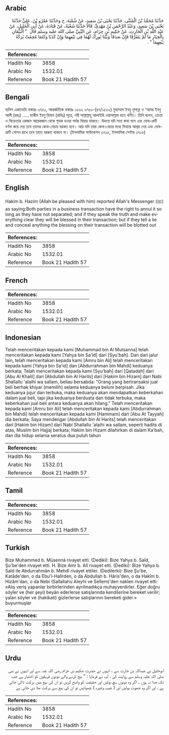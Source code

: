 ## Arabic


<div dir="rtl" lang="ar" style={{fontSize:'larger',backgroundColor:'#f8f9fa',padding:20}}>
حَدَّثَنَا مُحَمَّدُ بْنُ الْمُثَنَّى، حَدَّثَنَا يَحْيَى بْنُ سَعِيدٍ، عَنْ شُعْبَةَ، ح وَحَدَّثَنَا عَمْرُو بْنُ، عَلِيٍّ حَدَّثَنَا يَحْيَى بْنُ سَعِيدٍ، وَعَبْدُ الرَّحْمَنِ بْنُ مَهْدِيٍّ، قَالاَ حَدَّثَنَا شُعْبَةُ، عَنْ قَتَادَةَ، عَنْ أَبِي الْخَلِيلِ، عَنْ عَبْدِ اللَّهِ بْنِ الْحَارِثِ، عَنْ حَكِيمِ بْنِ حِزَامٍ، عَنِ النَّبِيِّ صلى الله عليه وسلم قَالَ ‏ "‏ الْبَيِّعَانِ بِالْخِيَارِ مَا لَمْ يَتَفَرَّقَا فَإِنْ صَدَقَا وَبَيَّنَا بُورِكَ لَهُمَا فِي بَيْعِهِمَا وَإِنْ كَذَبَا وَكَتَمَا مُحِقَتْ بَرَكَةُ بَيْعِهِمَا ‏"‏ ‏.‏
</div>
<div style={{backgroundColor:'#f8f9fa',padding:20, marginBottom: 10}}><table> <thead> <tr> <th>References:</th> <th></th> </tr> </thead> <tbody><tr><td>Hadith No</td><td>3858</td></tr><tr><td>Arabic No</td><td>1532.01</td></tr><tr><td>Reference</td><td>Book 21 Hadith 57</td></tr></tbody></table></div>

## Bengali


<div dir="ltr" lang="bn" style={{fontSize:'larger',backgroundColor:'#f8f9fa',padding:20}}>
হাদিস একাডেমি নাম্বারঃ ৩৭৫০, আন্তর্জাতিক নাম্বারঃ ১৫৩২ ৩৭৫০-(৪৭/১৫৩২) মুহাম্মাদ ইবনু মুসান্না ও 'আমর ইবনু আলী (রহঃ) ..... হাকীম ইবনু হিযাম (রাযিঃ) সূত্রে, নবী সাল্লাল্লাহু আলাইহি ওয়াসাল্লাম হতে বর্ণিত। তিনি বলেন, ক্রেতা ও বিক্রেতার একজন আরেকজন থেকে পৃথক হওয়া পর্যন্ত খিয়ার থাকবে। উভয়ে যদি সত্য কথা বলে এবং দোষ-ত্রুটি বর্ণনা করে দেয় তবে তাদের কেনা-বেচায় বরকত হবে। আর যদি তারা কেনা-বেচার মধ্যে মিথ্যার আশ্রয় নেয় এবং দোষ-ত্রুটি গোপন রাখে তবে তাতে বরকত থাকবে না। (ইসলামিক ফাউন্ডেশন ৩৭১৫, ইসলামিক সেন্টার ৩৭১৫)
</div>
<div style={{backgroundColor:'#f8f9fa',padding:20, marginBottom: 10}}><table> <thead> <tr> <th>References:</th> <th></th> </tr> </thead> <tbody><tr><td>Hadith No</td><td>3858</td></tr><tr><td>Arabic No</td><td>1532.01</td></tr><tr><td>Reference</td><td>Book 21 Hadith 57</td></tr></tbody></table></div>

## English


<div dir="ltr" lang="en" style={{fontSize:'larger',backgroundColor:'#f8f9fa',padding:20}}>
Hakim b. Hazim (Allah be pleased with him) reported Allah's Messenger (ﷺ) as saying:Both parties in a business transaction have the right to annul it so long as they have not separated; and if they speak the truth and make everything clear they will be blessed in their transaction; but if they tell a lie and conceal anything the blessing on their transaction will be blotted out
</div>
<div style={{backgroundColor:'#f8f9fa',padding:20, marginBottom: 10}}><table> <thead> <tr> <th>References:</th> <th></th> </tr> </thead> <tbody><tr><td>Hadith No</td><td>3858</td></tr><tr><td>Arabic No</td><td>1532.01</td></tr><tr><td>Reference</td><td>Book 21 Hadith 57</td></tr></tbody></table></div>

## French


<div dir="ltr" lang="fr" style={{fontSize:'larger',backgroundColor:'#f8f9fa',padding:20}}>

</div>
<div style={{backgroundColor:'#f8f9fa',padding:20, marginBottom: 10}}><table> <thead> <tr> <th>References:</th> <th></th> </tr> </thead> <tbody><tr><td>Hadith No</td><td>3858</td></tr><tr><td>Arabic No</td><td>1532.01</td></tr><tr><td>Reference</td><td>Book 21 Hadith 57</td></tr></tbody></table></div>

## Indonesian


<div dir="ltr" lang="id" style={{fontSize:'larger',backgroundColor:'#f8f9fa',padding:20}}>
Telah menceritakan kepada kami [Muhammad bin Al Mutsanna] telah menceritakan kepada kami [Yahya bin Sa'id] dari [Syu'bah]. Dan dari jalur lain, telah menceritakan kepada kami [Amru bin Ali] telah menceritakan kepada kami [Yahya bin Sa'id] dan [Abdurrahman bin Mahdi] keduanya berkata; Telah menceritakan kepada kami [Syu'bah] dari [Qatadah] dari [Abu Al Khalil] dari [Abdullah bin Al Harits] dari [Hakim bin Hizam] dari Nabi Shallallu 'alaihi wa sallam, beliau bersabda: "Orang yang bertransaksi jual beli berhak khiyar (memilih) selama keduanya belum berpisah. Jika keduanya jujur dan terbuka, maka keduanya akan mendapatkan keberkahan dalam jual beli, tapi jika keduanya berdusta dan tidak terbuka, maka keberkahan jual beli antara keduanya akan hilang." Telah menceritakan kepada kami [Amru bin Ali] telah menceritakan kepada kami [Abdurrahman bin Mahdi] telah menceritakan kepada kami [Hammam] dari [Abu At Tayyah] dia berkata; Saya mendengar [Abdullah bin Al Harits] telah menceritakan dari [Hakim bin Hizam] dari Nabi Shallallu 'alaihi wa sallam, seperti hadits di atas, Muslim bin Hajjaj berkata; Hakim bin Hizam dilahirkan di dalam Ka'bah, dan dia hidup selama seratus dua puluh tahun
</div>
<div style={{backgroundColor:'#f8f9fa',padding:20, marginBottom: 10}}><table> <thead> <tr> <th>References:</th> <th></th> </tr> </thead> <tbody><tr><td>Hadith No</td><td>3858</td></tr><tr><td>Arabic No</td><td>1532.01</td></tr><tr><td>Reference</td><td>Book 21 Hadith 57</td></tr></tbody></table></div>

## Tamil


<div dir="ltr" lang="ta" style={{fontSize:'larger',backgroundColor:'#f8f9fa',padding:20}}>

</div>
<div style={{backgroundColor:'#f8f9fa',padding:20, marginBottom: 10}}><table> <thead> <tr> <th>References:</th> <th></th> </tr> </thead> <tbody><tr><td>Hadith No</td><td>3858</td></tr><tr><td>Arabic No</td><td>1532.01</td></tr><tr><td>Reference</td><td>Book 21 Hadith 57</td></tr></tbody></table></div>

## Turkish


<div dir="ltr" lang="tr" style={{fontSize:'larger',backgroundColor:'#f8f9fa',padding:20}}>
Bize Muhammed b. Müsennâ rivayet etti. (Dediki): Bize Yahya b. Saîd, Şu'be'den rivayet etti. H. Bize Amr b. Alî rivayet etti. (Dediki): Bize Yahya b. Saîd ile Abdurrahmân b. Mehdî rivayet ettiler. (Dedilerki): Bize Şu'be, Katâde'den, o da Ebu'l-Halîrden, o da Abdullah b. Hâris'den, o da Hakîm b. Hizâm'dan, o da Nebi (Sallallahu Aleyhi ve Sellem)'den naklen rivayet etti: «Alış veriş yapanlar birbirlerinden ayrılmadıkça muhayyerdirler. Eğer doğru söyler ve (her şeyi) beyân ederlerse satışlarında kendilerine bereket verilir; yalan söyler ve (hakikati) gizlerlerse satışlarının bereketi gider.» buyurmuşlar
</div>
<div style={{backgroundColor:'#f8f9fa',padding:20, marginBottom: 10}}><table> <thead> <tr> <th>References:</th> <th></th> </tr> </thead> <tbody><tr><td>Hadith No</td><td>3858</td></tr><tr><td>Arabic No</td><td>1532.01</td></tr><tr><td>Reference</td><td>Book 21 Hadith 57</td></tr></tbody></table></div>

## Urdu


<div dir="rtl" lang="ur" style={{fontSize:'larger',backgroundColor:'#f8f9fa',padding:20}}>
ابوخلیل نے عبداللہ بن حارث سے ، انہوں نے حضرت حکیم بن حزام رضی اللہ عنہ سے اور انہوں نے نبی صلی اللہ علیہ وسلم سے روایت کی ، آپ نے فرمایا : " بیع کرنے والے دونوں فریقوں کو اختیار ہے جب تک جدا نہ ہوں ۔ اگر وہ دونوں سچ بولیں اور حقیقت کو واضح کریں تو ان کی بیع میں برکت ڈالی جاتی ہے ، اور اگر وہ جھوٹ بولیں اور ( عیب وغیرہ ) چھپائیں تو ان کی بیع سے برکت مٹا دی جاتی ہے
</div>
<div style={{backgroundColor:'#f8f9fa',padding:20, marginBottom: 10}}><table> <thead> <tr> <th>References:</th> <th></th> </tr> </thead> <tbody><tr><td>Hadith No</td><td>3858</td></tr><tr><td>Arabic No</td><td>1532.01</td></tr><tr><td>Reference</td><td>Book 21 Hadith 57</td></tr></tbody></table></div>